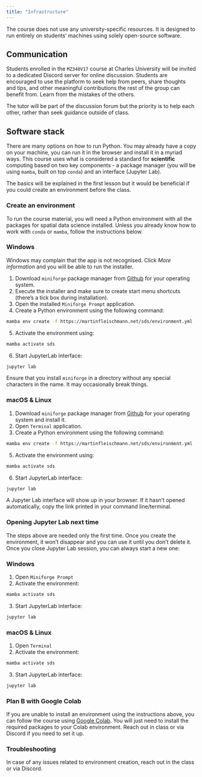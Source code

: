 ```yaml
---
title: "Infrastructure"
---
```


The course does not use any university-specific resources. It is designed to run entirely
on students' machines using solely open-source software.

## Communication

Students enrolled in the `MZ340V17` course at Charles University will be invited to a dedicated
Discord server for online discussion. Students are encouraged to use the platform to seek
help from peers, share thoughts and tips, and other meaningful contributions the rest of the
group can benefit from. Learn from the mistakes of the others.

The tutor will be part of the discussion forum but the priority is to help each other,
rather than seek guidance outside of class.

## Software stack

There are many options on how to run Python. You may already have a copy on your machine,
you can run it in the browser and install it in a myriad ways. This course uses
what is considered a standard for **scientific** computing based on two key components -
a package manager (you will be using `mamba`, built on top `conda`) and an interface (Jupyter Lab).

The basics will be explained in the first lesson but it would be beneficial if you could create
an environment before the class.

### Create an environment

To run the course material, you will need a Python environment with all the packages for
spatial data science installed. Unless you already know how to work with `conda` or `mamba`,
follow the instructions below.

::: {.panel-tabset}

### Windows

::: {.callout-caution}
Windows may complain that the app is not recognised. Click _More information_ and you will be able to run the installer.
:::

1. Download `miniforge` package manager from [Github](https://github.com/conda-forge/miniforge#download){.external target="_blank"} for your operating system.
2. Execute the installer and make sure to create start menu shortcuts (there's a tick box during installation).
3. Open the installed `Miniforge Prompt` application.
4. Create a Python environment using the following command:

```sh
mamba env create -f https://martinfleischmann.net/sds/environment.yml
```

5. Activate the environment using:

```sh
mamba activate sds
```

6. Start JupyterLab interface:

```sh
jupyter lab
```

::: {.callout-important}
Ensure that you install `miniforge` in a directory without any special characters in the name. It may occasionally break things.
:::

### macOS & Linux

1. Download `miniforge` package manager from [Github](https://github.com/conda-forge/miniforge#download){.external target="_blank"} for your operating system and install it.
3. Open `Terminal` application.
4. Create a Python environment using the following command:

```sh
mamba env create -f https://martinfleischmann.net/sds/environment.yml
```

5. Activate the environment using:

```sh
mamba activate sds
```

6. Start JupyterLab interface:

```sh
jupyter lab
```
:::

A Jupyter Lab interface will show up in your browser. If it hasn't opened automatically, copy the link printed in your command line/terminal.

### Opening Jupyter Lab next time

The steps above are needed only the first time. Once you create the environment, it won't disappear and you can use it until you don't delete it. Once you close Jupyter Lab session, you can always start a new one:

::: {.panel-tabset}
### Windows

1. Open `Miniforge Prompt`
2. Activate the environment:

```sh
mamba activate sds
```

3. Start JupyterLab interface:

```sh
jupyter lab
```

### macOS & Linux

1. Open `Terminal`
2. Activate the environment:

```sh
mamba activate sds
```

3. Start JupyterLab interface:

```sh
jupyter lab
```

:::

### Plan B with Google Colab

If you are unable to install an environment using the instructions above, you can follow
the course using [Google Colab](https://colab.research.google.com). You will just need to install the required packages to
your Colab environment. Reach out in class or via Discord if you need to set it up.

### Troubleshooting

In case of any issues related to environment creation, reach out in the class or via Discord.